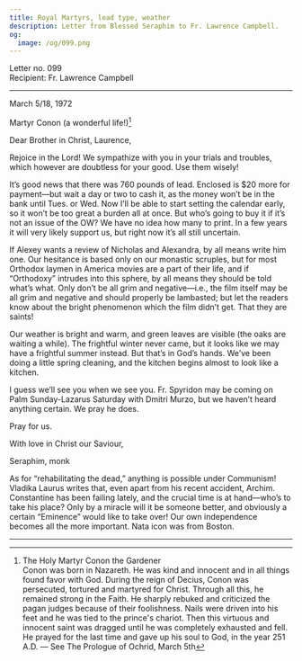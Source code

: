 ```yaml
---
title: Royal Martyrs, lead type, weather
description: Letter from Blessed Seraphim to Fr. Lawrence Campbell.
og:
  image: /og/099.png
---
```


<div style={{textAlign:'right', fontFamily:'monospace'}}>Letter no. 099</div>
<div style={{textAlign:'left', fontFamily:'monospace'}}>Recipient: Fr. Lawrence Campbell</div>

---

March 5/18, 1972

Martyr Conon (a wonderful life!)[^1]

Dear Brother in Christ, Laurence,

Rejoice in the Lord! We sympathize with you in your trials and troubles, which however are doubtless for your good. Use them wisely!

It’s good news that there was 760 pounds of lead. Enclosed is $20 more for payment—but wait a day or two to cash it, as the money won’t be in the bank until Tues. or Wed. Now I’ll be able to start setting the calendar early, so it won’t be too great a burden all at once. But who’s going to buy it if it’s not an issue of the OW? We have no idea how many to print. In a few years it will very likely support us, but right now it’s all still uncertain.

If Alexey wants a review of Nicholas and Alexandra, by all means write him one. Our hesitance is based only on our monastic scruples, but for most Orthodox laymen in America movies are a part of their life, and if “Orthodoxy” intrudes into this sphere, by all means they should be told what’s what. Only don’t be all grim and negative—i.e., the film itself may be all grim and negative and should properly be lambasted; but let the readers know about the bright phenomenon which the film didn’t get. That they are saints!

Our weather is bright and warm, and green leaves are visible (the oaks are waiting a while). The frightful winter never came, but it looks like we may have a frightful summer instead. But that’s in God’s hands. We’ve been doing a little spring cleaning, and the kitchen begins almost to look like a kitchen.

I guess we’ll see you when we see you. Fr. Spyridon may be coming on Palm Sunday-Lazarus Saturday with Dmitri Murzo, but we haven’t heard anything certain. We pray he does.

Pray for us.

With love in Christ our Saviour,

Seraphim, monk

As for “rehabilitating the dead,” anything is possible under Communism! Vladika Laurus writes that, even apart from his recent accident, Archim. Constantine has been failing lately, and the crucial time is at hand—who’s to take his place? Only by a miracle will it be someone better, and obviously a certain “Eminence” would like to take over! Our own independence becomes all the more important. Nata icon was from Boston.

---

[^1]: The Holy Martyr Conon the Gardener  
Conon was born in Nazareth. He was kind and innocent and in all things found favor with God. During the reign of Decius, Conon was persecuted, tortured and martyred for Christ. Through all this, he remained strong in the Faith. He sharply rebuked and criticized the pagan judges because of their foolishness. Nails were driven into his feet and he was tied to the prince's chariot. Then this virtuous and innocent saint was dragged until he was completely exhausted and fell. He prayed for the last time and gave up his soul to God, in the year 251 A.D. — See The Prologue of Ochrid, March 5th
